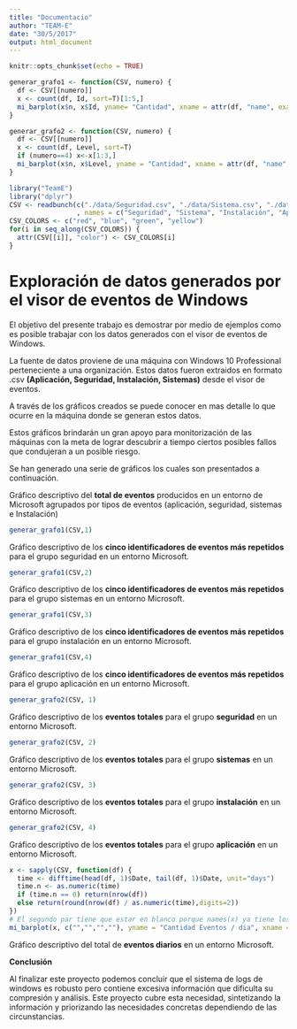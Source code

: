 ```yaml
---
title: "Documentacio"
author: "TEAM-E"
date: "30/5/2017"
output: html_document
---
```


```r
knitr::opts_chunk$set(echo = TRUE)

generar_grafo1 <- function(CSV, numero) {
  df <- CSV[[numero]]
  x <- count(df, Id, sort=T)[1:5,]
  mi_barplot(x$n, x$Id, yname= "Cantidad", xname = attr(df, "name", exact=T), col = attr(df, "color", exact=T))
}

generar_grafo2 <- function(CSV, numero) {
  df <- CSV[[numero]]
  x <- count(df, Level, sort=T)
  if (numero==4) x<-x[1:3,]
  mi_barplot(x$n, x$Level, yname = "Cantidad", xname = attr(df, "name", exact=T), col = attr(df, "color", exact=T))
}

library("TeamE")
library("dplyr")
CSV <- readbunch(c("./data/Seguridad.csv", "./data/Sistema.csv", "./data/Instalacion.csv", "./data/Aplicacion.csv")
                 , names = c("Seguridad", "Sistema", "Instalación", "Aplicación"))
CSV_COLORS <- c("red", "blue", "green", "yellow")
for(i in seq_along(CSV_COLORS)) {
  attr(CSV[[i]], "color") <- CSV_COLORS[i]
}
```
# Exploración de datos generados por el visor de eventos de Windows

El objetivo del presente trabajo es demostrar por medio de ejemplos como es posible trabajar con los datos generados con el visor de eventos de Windows.

La fuente de datos proviene de una máquina con Windows 10 Professional perteneciente a una organización. Estos datos fueron extraidos en formato .csv **(Aplicación, Seguridad, Instalación, Sistemas)** desde el visor de eventos.

A través de los gráficos creados se puede conocer en mas detalle lo que ocurre en la máquina donde se generan estos datos.

Estos gráficos brindarán un gran apoyo para monitorización de las máquinas con la meta de lograr descubrir a tiempo ciertos posibles fallos que condujeran a un posible riesgo.

Se han generado una serie de gráficos los cuales son presentados a continuación.
 

Gráfico descriptivo del **total de eventos** producidos en un entorno de Microsoft agrupados por tipos de eventos (aplicación, seguridad, sistemas e Instalación)

```r
generar_grafo1(CSV,1)
```

Gráfico descriptivo de los **cinco identificadores de eventos más repetidos** para el grupo seguridad en un entorno Microsoft.



```r
generar_grafo1(CSV,2)
```

Gráfico descriptivo de los **cinco identificadores de eventos más repetidos** para el grupo sistemas en un entorno Microsoft.



```r
generar_grafo1(CSV,3)
```

Gráfico descriptivo de los **cinco identificadores de eventos más repetidos** para el grupo instalación en un entorno Microsoft.



```r
generar_grafo1(CSV,4)
```

Gráfico descriptivo de los **cinco identificadores de eventos más repetidos** para el grupo aplicación en un entorno Microsoft.



```r
generar_grafo2(CSV, 1)
```

Gráfico descriptivo de los **eventos totales** para el grupo **seguridad** en un entorno Microsoft.



```r
generar_grafo2(CSV, 2)
```

Gráfico descriptivo de los **eventos totales** para el grupo **sistemas** en un entorno Microsoft.



```r
generar_grafo2(CSV, 3)
```

Gráfico descriptivo de los **eventos totales** para el grupo **instalación** en un entorno Microsoft.



```r
generar_grafo2(CSV, 4)
```

Gráfico descriptivo de los **eventos totales** para el grupo **aplicación** en un entorno Microsoft.



```r
x <- sapply(CSV, function(df) {
  time <- difftime(head(df, 1)$Date, tail(df, 1)$Date, unit="days")
  time.n <- as.numeric(time)
  if (time.n == 0) return(nrow(df))
  else return(round(nrow(df) / as.numeric(time),digits=2))
})
# El segundo par tiene que estar en blanco porque names(x) ya tiene los nombres
mi_barplot(x, c("","","",""), yname = "Cantidad Eventos / dia", xname = "Eventos / dia", col = CSV_COLORS)
```

Gráfico descriptivo del total de **eventos diarios** en un entorno Microsoft.

**Conclusión**

Al finalizar este proyecto podemos concluir que el sistema de logs de windows es robusto pero contiene excesiva información que dificulta su compresión y análisis. Este proyecto cubre esta necesidad, sintetizando la información y  priorizando las necesidades concretas dependiendo de las circunstancias. 










